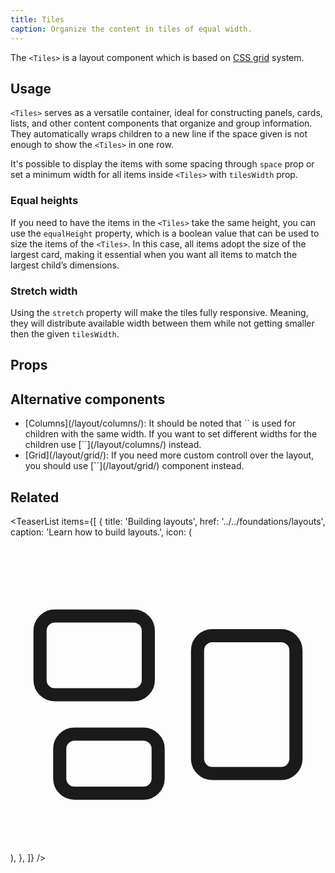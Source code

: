 ```yaml
---
title: Tiles
caption: Organize the content in tiles of equal width.
---
```


The `<Tiles>` is a layout component which is based on [CSS grid](https://www.w3schools.com/css/css_grid.asp) system.

## Usage

`<Tiles>` serves as a versatile container, ideal for constructing panels, cards, lists, and other content components that organize and group information. They automatically wraps children to a new line if the space given is not enough to show the `<Tiles>` in one row.

It's possible to display the items with some spacing through `space` prop or set a minimum width for all items inside `<Tiles>` with `tilesWidth` prop.

<ComponentDemo file="./tiles-complex.demo.tsx" />

### Equal heights

If you need to have the items in the `<Tiles>` take the same height, you can use the `equalHeight` property, which is a boolean value that can be used to size the items of the `<Tiles>`. In this case, all items adopt the size of the largest card, making it essential when you want all items to match the largest child’s dimensions.

<ComponentDemo file="./tiles-autoRows.demo.tsx" />

### Stretch width

Using the `stretch` property will make the tiles fully responsive. Meaning, they will distribute available width between them while not getting smaller then the given `tilesWidth`.

<ComponentDemo file="./tiles-stretch.demo.tsx" />

## Props

<StorybookHintMessage component={title} />

<PropsTable component={title} />

## Alternative components

<ul>
  <li>
    [Columns](/layout/columns/): It should be noted that `<Tiles>` is used for children with the same width. If you want to set different widths for the children use [`<Columns>`](/layout/columns/) instead.
</li>
  <li>
    [Grid](/layout/grid/): If you need more custom controll over the layout, you should use [`<Grid>`](/layout/grid/) component instead.
</li>
</ul>

## Related

<TeaserList
  items={[
    {
      title: 'Building layouts',
      href: '../../foundations/layouts',
      caption: 'Learn how to build layouts.',
      icon: (
        <svg
          xmlns="http://www.w3.org/2000/svg"
          fill="none"
          viewBox="0 0 24 24"
          strokeWidth={1.5}
          stroke="currentColor"
          className="size-6"
        >
          <path
            strokeLinecap="round"
            strokeLinejoin="round"
            d="M2.25 7.125C2.25 6.504 2.754 6 3.375 6h6c.621 0 1.125.504 1.125 1.125v3.75c0 .621-.504 1.125-1.125 1.125h-6a1.125 1.125 0 0 1-1.125-1.125v-3.75ZM14.25 8.625c0-.621.504-1.125 1.125-1.125h5.25c.621 0 1.125.504 1.125 1.125v8.25c0 .621-.504 1.125-1.125 1.125h-5.25a1.125 1.125 0 0 1-1.125-1.125v-8.25ZM3.75 16.125c0-.621.504-1.125 1.125-1.125h5.25c.621 0 1.125.504 1.125 1.125v2.25c0 .621-.504 1.125-1.125 1.125h-5.25a1.125 1.125 0 0 1-1.125-1.125v-2.25Z"
          />
        </svg>
      ),
    },
  ]}
/>
